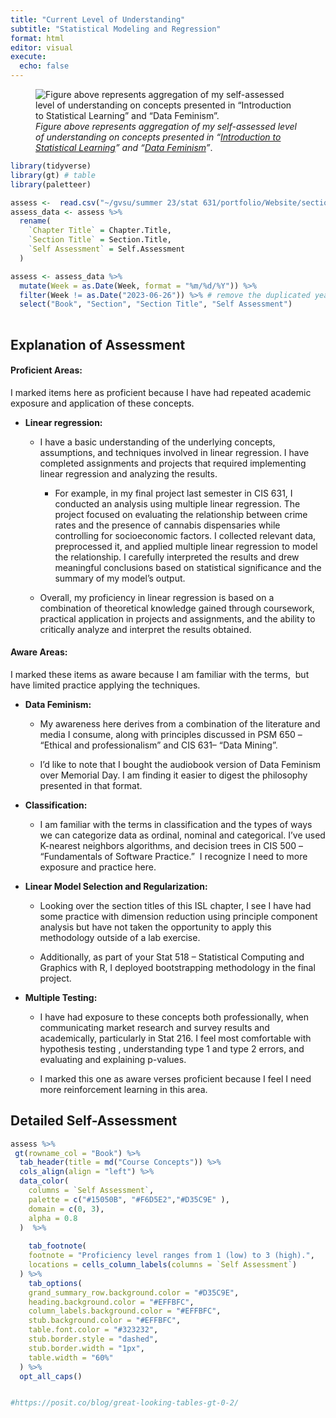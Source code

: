 ```yaml
---
title: "Current Level of Understanding"
subtitle: "Statistical Modeling and Regression" 
format: html
editor: visual
execute:
  echo: false
---
```


![*Figure above represents aggregation of my self-assessed level of understanding on concepts presented in "[Introduction to Statistical Learning](https://www.statlearning.com/)" and "[Data Feminism](https://data-feminism.mitpress.mit.edu/)"*.](images/knowledge_stellar.png)

```r
library(tidyverse)
library(gt) # table
library(paletteer)

```

```r
assess <-  read.csv("~/gvsu/summer 23/stat 631/portfolio/Website/sections/reflections/knowledge/assessment.csv")
assess_data <- assess %>% 
  rename(
    `Chapter Title` = Chapter.Title,
    `Section Title` = Section.Title,
    `Self Assessment` = Self.Assessment
  ) 

assess <- assess_data %>%
  mutate(Week = as.Date(Week, format = "%m/%d/%Y")) %>%
  filter(Week != as.Date("2023-06-26")) %>% # remove the duplicated year
  select("Book", "Section", "Section Title", "Self Assessment")
   

```

## Explanation of Assessment

#### **Proficient Areas:**

I marked items here as proficient because I have had repeated academic exposure and application of these concepts.

-   **Linear regression:**

    -   I have a basic understanding of the underlying concepts, assumptions, and techniques involved in linear regression. I have completed assignments and projects that required implementing linear regression and analyzing the results.

        -   For example, in my final project last semester in CIS 631, I conducted an analysis using multiple linear regression. The project focused on evaluating the relationship between crime rates and the presence of cannabis dispensaries while controlling for socioeconomic factors. I collected relevant data, preprocessed it, and applied multiple linear regression to model the relationship. I carefully interpreted the results and drew meaningful conclusions based on statistical significance and the summary of my model's output.

    -   Overall, my proficiency in linear regression is based on a combination of theoretical knowledge gained through coursework, practical application in projects and assignments, and the ability to critically analyze and interpret the results obtained.

#### **Aware Areas:**

I marked these items as aware because I am familiar with the terms,  but have limited practice applying the techniques.

-   **Data Feminism:**

    -   My awareness here derives from a combination of the literature and media I consume, along with principles discussed in PSM 650 -- "Ethical and professionalism" and CIS 631-- "Data Mining".

    -   I'd like to note that I bought the audiobook version of Data Feminism over Memorial Day. I am finding it easier to digest the philosophy presented in that format. 

-   **Classification:**

    -   I am familiar with the terms in classification and the types of ways we can categorize data as ordinal, nominal and categorical. I've used K-nearest neighbors algorithms, and decision trees in CIS 500 -- "Fundamentals of Software Practice."  I recognize I need to more exposure and practice here.

-   **Linear Model Selection and Regularization:**

    -   Looking over the section titles of this ISL chapter, I see I have had some practice with dimension reduction using principle component analysis but have not taken the opportunity to apply this methodology outside of a lab exercise.

    -   Additionally, as part of your Stat 518 -- Statistical Computing and Graphics with R, I deployed bootstrapping methodology in the final project.

-   **Multiple Testing:**

    -   I have had exposure to these concepts both professionally, when communicating market research and survey results and academically, particularly in Stat 216. I feel most comfortable with hypothesis testing , understanding type 1 and type 2 errors, and evaluating and explaining p-values.

    -   I marked this one as aware verses proficient because I feel I need more reinforcement learning in this area.

## Detailed Self-Assessment

```r

assess %>% 
 gt(rowname_col = "Book") %>%
  tab_header(title = md("Course Concepts")) %>% 
  cols_align(align = "left") %>% 
  data_color(
    columns = `Self Assessment`,
    palette = c("#15050B", "#F6D5E2","#D35C9E" ),
    domain = c(0, 3),
    alpha = 0.8
  )  %>% 
  
    tab_footnote(
    footnote = "Proficiency level ranges from 1 (low) to 3 (high).",
    locations = cells_column_labels(columns = `Self Assessment`)
  ) %>% 
    tab_options(
    grand_summary_row.background.color = "#D35C9E",
    heading.background.color = "#EFFBFC",
    column_labels.background.color = "#EFFBFC",
    stub.background.color = "#EFFBFC",
    table.font.color = "#323232",
    stub.border.style = "dashed",
    stub.border.width = "1px",
    table.width = "60%"
  ) %>%
  opt_all_caps()


#https://posit.co/blog/great-looking-tables-gt-0-2/

```
